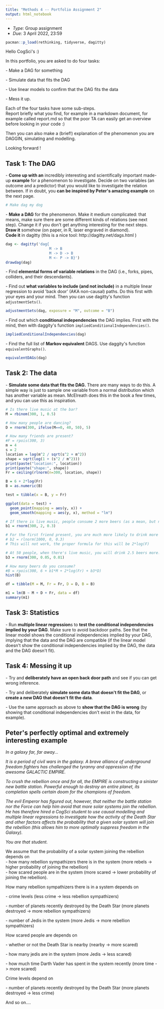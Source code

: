 ---
title: "Methods 4 -- Portfolio Assignment 2"
output: html_notebook
---

- *Type:* Group assignment
- *Due:* 3 April 2022, 23:59

```{r}
pacman::p_load(rethinking, tidyverse, dagitty)
```


Hello CogSci\'s :)

In this portfolio, you are asked to do four tasks:

\- Make a DAG for something

\- Simulate data that fits the DAG

\- Use linear models to confirm that the DAG fits the data

\- Mess it up.

Each of the four tasks have some sub-steps.\
Report briefly what you find, for example in a markdown document, for
example called report.md so that the poor TA can easily get an overview
before looking in your code :)

Then you can also make a (brief!) explanation of the phenomenon you are
DAGGIN, simulating and modelling.

Looking forward !

## Task 1: The DAG

\- **Come up with an** incredibly interesting and scientifically
important made-up **example** for a phenomenon to investigate. Decide on
two variables (an outcome and a predictor) that you would like to
investigate the relation between. If in doubt, you **can be inspired by
Peter\'s amazing example** on the next page.

```{r}
# Make dag my dog
```


\- **Make a DAG** for the phenomenon. Make it medium complicated: that
means, make sure there are some different kinds of relations (see next
step). Change it if you don\'t get anything interesting for the next
steps.\
**Draw it** somehow (on paper, in R, laser engraved in diamond).\
**Code it** in dagitty (this is a nice tool:
http://dagitty.net/dags.html )

```{r}
dag <- dagitty('dag{
                    M -> B
                    M -> D -> B
                    M <- P -> B}')
drawdag(dag)
```


\- Find **elemental forms of variable relations** in the DAG
(i.e., forks, pipes, colliders, and their descendants).

\- Find out **what variables to include (and not include)** in a
multiple linear regression to avoid \'back door\' (AKA non-causal)
paths. Do this first with your eyes and your mind. Then you can use
dagitty\'s function `adjustmentSets()`.

```{r}
adjustmentSets(dag, exposure = "M", outcome = "B")
```


\- Find out which **conditional independencies** the DAG implies. First
with the mind, then with daggity\'s function
`impliedConditionalIndependencies()`.

```{r}
impliedConditionalIndependencies(dag)
```


\- Find the full list of **Markov equivalent** DAGS. Use daggity\'s
function `equivalentGraphs()`.

```{r}
equivalentDAGs(dag)
```


## Task 2: The data

\- **Simulate some data that fits the DAG.** There are many ways to do
this. A simple way is just to sample one variable from a normal
distribution which has another variable as mean. McElreath does this in
the book a few times, and you can use this as inspiration.

```{r}
# Is there live music at the bar?
M = rbinom(300, 1, 0.5)

# How many people are dancing?
D = rnorm(300, ifelse(M==0, 40, 50), 5)

# How many friends are present?
#F = rpois(300, 3)
m = 4
s = 2
location = log(m^2 / sqrt(s^2 + m^2))
shape = sqrt(log(1 + (s^2 / m^2)))
print(paste("location:", location))
print(paste("shape:", shape))
Fr = ceiling(rlnorm(n=300, location, shape))

B = 6 + 2*log(Fr)
B = as.numeric(B)

test = tibble(x = B, y = Fr)

ggplot(data = test) +
  geom_point(mapping = aes(y, x)) +
  geom_smooth(mapping = aes(y, x), method = "lm")

# If there is live music, people consume 2 more beers (as a mean, but normally distributed)
b1 = rnorm(300, 2, 0.3)

# For the first friend present, you are much more likely to drink more beers then for the second (and so on), we use a lognorm
# b2 = rlnorm(1000, 0, 0.3)
# This will not work, the proper formula for this will be 2*log(F)

# At 50 people, when there's live music, you will drink 2.5 beers more.
b3 = rnorm(300, 0.05, 0.01)

# How many beers do you consume?
#B = rpois(300, 6 + b1*M + 2*log(Fr) + b3*D)
hist(B)

df = tibble(M = M, Fr = Fr, D = D, B = B)

m1 = lm(B ~ M + D + Fr, data = df)
summary(m1)

```


## Task 3: Statistics

\- Run **multiple linear regression**s to **test the conditional
independencies** **implied by your DAG**. Make sure to avoid backdoor
paths. See that the linear model shows the conditional independencies
implied by your DAG, implying that the data and the DAG are compatible
(if the linear model doesn\'t show the conditional independencies
implied by the DAG, the data and the DAG doesn\'t fit).

## Task 4: Messing it up

\- Try and **deliberately have an open back door path** and see if you
can get wrong inference.

\- Try and deliberately **simulate some data that doesn\'t fit the
DAG**, or **create a new DAG that doesn\'t fit the data**.

\- Use the same approach as above to **show that the DAG is wrong** (by
showing that conditional independencies don\'t exist in the data, for
example).

## Peter\'s perfectly optimal and extremely interesting example

*In a galaxy far, far away\...*

*It is a period of civil wars in the galaxy. A brave alliance of
underground freedom fighters has challenged the tyranny and oppression
of the awesome GALACTIC EMPIRE.*

*To crush the rebellion once and for all, the EMPIRE is constructing a
sinister new battle station. Powerful enough to destroy an entire
planet, its completion spells certain doom for the champions of
freedom.*

*The evil Emperor has figured out, however, that neither the battle
station nor the Force can help him avoid that more solar systems join
the rebellion. He has therefore hired a CogSci student to use causal
modelling and multiple linear regressions to investigate how the
activity of the Death Star and other factors affects the probability
that a given solar system will join the rebellion (this allows him to
more optimally suppress freedom in the Galaxy).*

*You are that student.*

We assume that the probability of a solar system joining the rebellion depends on\
- how many rebellion sympathizers there is in the system (more rebels
-\> higher probability of joining the rebellion)\
- how scared people are in the system (more scared -\> lower probability
of joining the rebellion).

How many rebellion sympathizers there is in a system depends on

\- crime levels (less crime -\> less rebellion sympathizers)

\- number of planets recently destroyed by the Death Star (more planets
destroyed -\> more rebellion sympathizers)

\- number of Jedis in the system (more Jedis -\> more rebellion
sympathizers)

How scared people are depends on

\- whether or not the Death Star is nearby (nearby -\> more scared)

\- how many jedis are in the system (more Jedis -\> less scared)

\- how much time Darth Vader has spent in the system recently (more time
-\> more scared)

Crime levels depend on

\- number of planets recently destroyed by the Death Star (more planets
destroyed -\> less crime)

And so on\....

